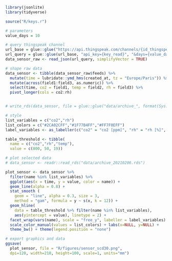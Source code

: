 
```r
library(jsonlite)
library(tidyverse)

source("R/keys.r")
```


```r
# parameters
value_days = 10

# query thingspeak channel
url_base = glue::glue("https://api.thingspeak.com/channels/{id_thingspeak}/feeds.json?")
url_query = glue::glue(url_base, "api_key={key_read}", "&days={value_days}")
data_sensor_raw <- read_json(url_query, simplifyVector = TRUE)

# shape raw data
data_sensor <- tibble(data_sensor_raw$feeds) %>% 
  mutate(time = lubridate::ymd_hms(created_at, tz = "Europe/Paris")) %>% 
  mutate(across(field1:field3, as.numeric)) %>% 
  select(time, co2 = field1, temp = field2, rh = field3) %>% 
  pivot_longer(cols = co2:rh) 


# write_rds(data_sensor, file = glue::glue("data/archive_", format(Sys.time(), "%Y%m%d"),".rds"))
```

```r

# style
list_variables = c("co2","rh") 
list_colors = c("#2CA02CFF","#1F77B4FF","#FF7F0EFF")
label_variables <- as_labeller(c("co2" = "co2 [ppm]", "rh" = "rh [%]", "temp" = "temp [°C]"))

table_threshold <- tibble(
  name = c("co2","rh","temp"),
  value = c(800, 50, 19))

# plot selected data
# data_sensor <- readr::read_rds("data/archive_20210206.rds")

plot_sensor <- data_sensor %>% 
  filter(name %in% list_variables) %>% 
  ggplot(aes(x = time, y = value, color = name)) +
  geom_line(alpha = 0.8) +
  stat_smooth (
    geom = "line", alpha = 0.3, size = 3,
    method = "gam", formula = y ~ s(x, k = 12)) +
  geom_hline(
    data = table_threshold %>% filter(name %in% list_variables),
    aes(yintercept = value), linetype = 2) + 
  facet_wrap(vars(name), scale = "free_y", labeller = label_variables) +
  scale_color_manual(values = list_colors) + labs(x=NULL, y=NULL) +
  theme_bw() + theme(legend.position = "none")

# export graphics and data
ggsave(
  plot_sensor, file = "R/figures/sensor_scd30.png",
  dpi=120, width=210, height=100, scale=1, units="mm")


```

